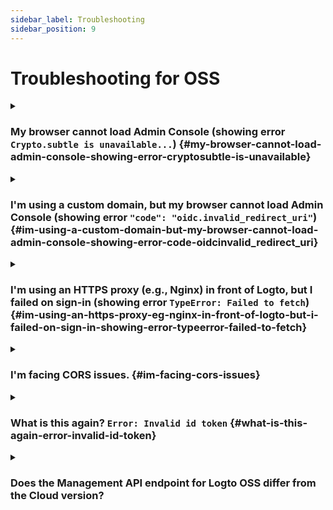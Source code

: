 ```yaml
---
sidebar_label: Troubleshooting
sidebar_position: 9
---
```


# Troubleshooting for OSS

<details>

<summary>

### My browser cannot load Admin Console (showing error `Crypto.subtle is unavailable...`) \{#my-browser-cannot-load-admin-console-showing-error-cryptosubtle-is-unavailable}

</summary>

Admin Console uses [Web Crypto API](https://developer.mozilla.org/en-US/docs/Web/API/Web_Crypto_API), which requires [secure contexts](https://developer.mozilla.org/en-US/docs/Web/Security/Secure_Contexts), i.e. HTTPS or HTTP with `localhost`.

If you use HTTP with an IP address or custom domain, then the browser cannot load Admin Console.

</details>

<details>

<summary>

### I'm using a custom domain, but my browser cannot load Admin Console (showing error `"code": "oidc.invalid_redirect_uri"`) \{#im-using-a-custom-domain-but-my-browser-cannot-load-admin-console-showing-error-code-oidcinvalid_redirect_uri}

</summary>

If you are using a custom domain rather than `localhost`, you need to set the environment variable `ENDPOINT` to the Logto URL. It is because of the strict requirement of Redirect URI in OIDC. See [Configuration](/concepts/core-service/configuration/) for details.

</details>

<details>

<summary>

### I'm using an HTTPS proxy (e.g., Nginx) in front of Logto, but I failed on sign-in (showing error `TypeError: Failed to fetch`) \{#im-using-an-https-proxy-eg-nginx-in-front-of-logto-but-i-failed-on-sign-in-showing-error-typeerror-failed-to-fetch}

</summary>

- First, make sure you have set the node environment variable `TRUST_PROXY_HEADER` to `true`. See [Configuration](/concepts/core-service/configuration/#using-a-https-proxy) for details.
- Also, you need to set `X-Forwarded-Proto` header to `https` in your proxy config. See [Trusting TLS offloading proxies](https://github.com/panva/node-oidc-provider/blob/main/docs/README.md#trusting-tls-offloading-proxies) for details.

</details>

<details>

<summary>

### I'm facing CORS issues. \{#im-facing-cors-issues}

</summary>

- If `ADMIN_ENDPOINT` is not specified, `localhost:[admin-port]` will be allowed to perform Cross-Origin Resource Sharing (CORS) in Logto.
- If `ADMIN_ENDPOINT` is specified, only requests from the origin of `ADMIN_ENDPOINT` will be allowed.

</details>

<details>

<summary>

### What is this again? `Error: Invalid id token` \{#what-is-this-again-error-invalid-id-token}

</summary>

If you are not messing up with your tokens, then in most cases this is caused by a mismatch of your server time and client time. Sync the time on both your server and client and try again.

</details>

<details>

<summary>

### Does the Management API endpoint for Logto OSS differ from the Cloud version?

</summary>

Yes. The Logto Management API identifier is different for Logto Cloud and the self-hosted (Open Source) version:

- Logto Cloud: `https://[tenant-id].logto.app/api`

- Logto Open Source: `https://default.logto.app/api`

</details>
